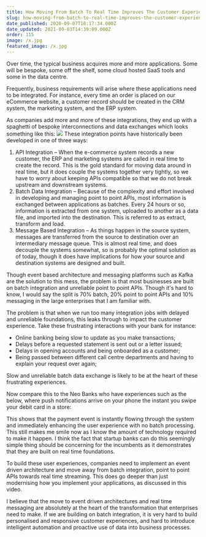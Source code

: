 ```yaml
---
title: How Moving From Batch To Real Time Improves The Customer Experience
slug: how-moving-from-batch-to-real-time-improves-the-customer-experience
date_published: 2020-09-07T18:17:34.000Z
date_updated: 2021-09-03T14:39:09.000Z
order: 115
image: /x.jpg
featured_image: /x.jpg
---
```


Over time, the typical business acquires more and more applications. Some will be bespoke, some off the shelf, some cloud hosted SaaS tools and some in the data centre.

Frequently, business requirements will arise where these applications need to be integrated. For instance, every time an order is placed on our eCommerce website, a customer record should be created in the CRM system, the marketing system, and the ERP system.

As companies add more and more of these integrations, they end up with a spaghetti of bespoke interconnections and data exchanges which looks something like this:
![](/content/images/wordpress/2020/09/map-1024x846.png)
These integration points have historically been developed in one of three ways:

1. API Integration &#8211; When the e-commerce system records a new customer, the ERP and marketing systems are called in real time to create the record. This is the gold standard for moving data around in real time, but it does couple the systems together very tightly, so we have to worry about keeping APIs compatible so that we do not break upstream and downstream systems.
2. Batch Data Integration &#8211; Because of the complexity and effort involved in developing and managing point to point APIs, most information is exchanged between applications as batches. Every 24 hours or so, information is extracted from one system, uploaded to another as a data file, and imported into the destination. This is referred to as extract, transform and load.
3. Message Based Integration &#8211; As things happen in the source system, messages are transferred from the source to destination over an intermediary message queue. This is almost real time, and does decouple the systems somewhat, so is probably the optimal solution as of today, though it does have implications for how your source and destination systems are designed and built.

Though event based architecture and messaging platforms such as Kafka are the solution to this mess, the problem is that most businesses are built on batch integration and unreliable point to point APIs. Though it's hard to know, I would say the split is 70% batch, 20% point to point APIs and 10% messaging in the large enterprises that I am familiar with.

The problem is that when we run too many integration jobs with delayed and unreliable foundations, this leaks through to impact the customer experience. Take these frustrating interactions with your bank for instance:

- Online banking being slow to update as you make transactions;
- Delays before a requested statement is sent out or a letter issued;
- Delays in opening accounts and being onboarded as a customer;
- Being passed between different call centre departments and having to explain your request over again;

Slow and unreliable batch data exchange is likely to be at the heart of these frustrating experiences.

Now compare this to the Neo Banks who have experiences such as the below, where push notifications arrive on your phone the instant you swipe your debit card in a store:

This shows that the payment event is instantly flowing through the system and immediately enhancing the user experience with no batch processing. This still makes me smile now as I know the amount of technology required to make it happen. I think the fact that startup banks can do this seemingly simple thing should be concerning for the incumbents as it demonstrates that they are built on real time foundations.

To build these user experiences, companies need to implement an event driven architecture and move away from batch integration, point to point APIs towards real time streaming. This does go deeper than just modernising how you implement your applications, as discussed in this video.

I believe that the move to event driven architectures and real time messaging are absolutely at the heart of the transformation that enterprises need to make. If we are building on batch integration, it is very hard to build personalised and responsive customer experiences, and hard to introduce intelligent automation and proactive use of data into business processes.
